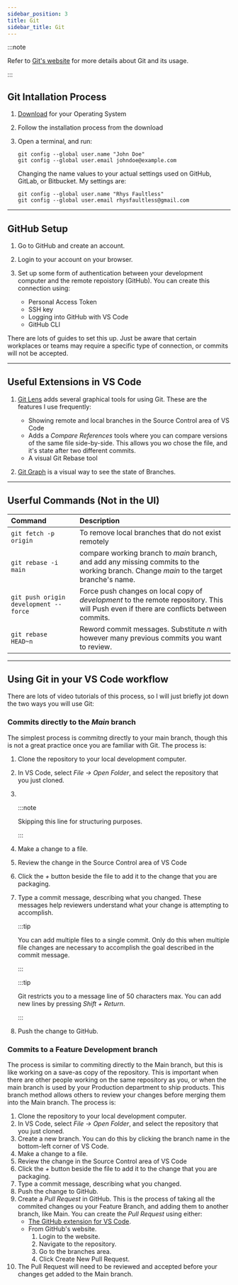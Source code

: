 ```yaml
---
sidebar_position: 3
title: Git
sidebar_title: Git
---
```


:::note

Refer to [Git's website](https://git-scm.com/book/en/v2/Getting-Started-First-Time-Git-Setup) for more details about Git and its usage.

:::

## Git Intallation Process

1.  [Download](https://git-scm.com/downloads) for your Operating System
2.  Follow the installation process from the download
3.  Open a terminal, and run:

    ```
    git config --global user.name "John Doe"
    git config --global user.email johndoe@example.com
    ```

    Changing the name values to your actual settings used on GitHub, GitLab, or Bitbucket.
    My settings are:

    ```
    git config --global user.name "Rhys Faultless"
    git config --global user.email rhysfaultless@gmail.com
    ```

---

## GitHub Setup

1.  Go to GitHub and create an account.
2.  Login to your account on your browser.
3.  Set up some form of authentication between your development computer and the remote repoistory (GitHub).
    You can create this connection using:

    - Personal Access Token
    - SSH key
    - Logging into GitHub with VS Code
    - GitHub CLI

There are lots of guides to set this up.
Just be aware that certain workplaces or teams may require a specific type of connection, or commits will not be accepted.

---

## Useful Extensions in VS Code

1.  [Git Lens](https://marketplace.visualstudio.com/items?itemName=eamodio.gitlens) adds several graphical tools for using Git.
    These are the features I use frequently:

    - Showing remote and local branches in the Source Control area of VS Code
    - Adds a _Compare References_ tools where you can compare versions of the same file side-by-side.
      This allows you wo chose the file, and it's state after two different commits.
    - A visual Git Rebase tool

2.  [Git Graph](https://marketplace.visualstudio.com/items?itemName=mhutchie.git-graph) is a visual way to see the state of Branches.

---

## Userful Commands (Not in the UI)

| Command                               | Description                                                                                                                             |
| :------------------------------------ | :-------------------------------------------------------------------------------------------------------------------------------------- |
| `git fetch -p origin`                 | To remove local branches that do not exist remotely                                                                                     |
| `git rebase -i main`                  | compare working branch to _main_ branch, and add any missing commits to the working branch. Change _main_ to the target branche's name. |
| `git push origin development --force` | Force push changes on local copy of _development_ to the remote repository. This will Push even if there are conflicts between commits. |
| `git rebase HEAD~n`                   | Reword commit messages. Substitute _n_ with however many previous commits you want to review.                                           |

---

## Using Git in your VS Code workflow

There are lots of video tutorials of this process, so I will just briefly jot down the two ways you will use Git:

### Commits directly to the _Main_ branch

The simplest process is commitng directly to your main branch, though this is not a great practice once you are familiar with Git.
The process is:

1.  Clone the repository to your local development computer.
2.  In VS Code, select _File -> Open Folder_, and select the repository that you just cloned.
3.  <br />

    :::note

    Skipping this line for structuring purposes.

    :::

4.  Make a change to a file.
5.  Review the change in the Source Control area of VS Code
6.  Click the _+_ button beside the file to add it to the change that you are packaging.
7.  Type a commit message, describing what you changed.
    These messages help reviewers understand what your change is attempting to accomplish.

    :::tip

    You can add multiple files to a single commit.
    Only do this when multiple file changes are necessary to accomplish the goal described in the commit message.

    :::

    :::tip

    Git restricts you to a message line of 50 characters max.
    You can add new lines by pressing _Shift + Return_.

    :::

8.  Push the change to GitHub.

### Commits to a Feature Development branch

The process is similar to commiting directly to the Main branch, but this is like working on a save-as copy of the repository.
This is important when there are other people working on the same repository as you, or when the main branch is used by your Production department to ship products.
This branch method allows others to review your changes before merging them into the Main branch.
The process is:

1.  Clone the repository to your local development computer.
2.  In VS Code, select _File -> Open Folder_, and select the repository that you just cloned.
3.  Create a new branch.
    You can do this by clicking the branch name in the bottom-left corner of VS Code.
4.  Make a change to a file.
5.  Review the change in the Source Control area of VS Code
6.  Click the _+_ button beside the file to add it to the change that you are packaging.
7.  Type a commit message, describing what you changed.
8.  Push the change to GitHub.
9.  Create a _Pull Request_ in GitHub.
    This is the process of taking all the commited changes ou your Feature Branch, and adding them to another branch, like Main.
    You can create the _Pull Request_ using either:
    - [The GitHub extension for VS Code](https://code.visualstudio.com/docs/editor/github).
    - From GitHub's website.
      1.  Login to the website.
      2.  Navigate to the repository.
      3.  Go to the branches area.
      4.  Click Create New Pull Request.
10. The Pull Request will need to be reviewed and accepted before your changes get added to the Main branch.
